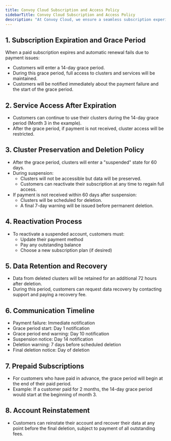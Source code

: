 ```yaml
---
title: Convoy Cloud Subscription and Access Policy
sidebarTitle: Convoy Cloud Subscription and Access Policy
description: "At Convoy Cloud, we ensure a seamless subscription experience with a flexible grace period for payment issues."
---
```



## 1. Subscription Expiration and Grace Period

When a paid subscription expires and automatic renewal fails due to payment issues:

- Customers will enter a 14-day grace period.
- During this grace period, full access to clusters and services will be maintained.
- Customers will be notified immediately about the payment failure and the start of the grace period.

## 2. Service Access After Expiration

- Customers can continue to use their clusters during the 14-day grace period (Month 3 in the example).
- After the grace period, if payment is not received, cluster access will be restricted.

## 3. Cluster Preservation and Deletion Policy

- After the grace period, clusters will enter a "suspended" state for 60 days.
- During suspension:
  - Clusters will not be accessible but data will be preserved.
  - Customers can reactivate their subscription at any time to regain full access.
- If payment is not received within 60 days after suspension:
  - Clusters will be scheduled for deletion.
  - A final 7-day warning will be issued before permanent deletion.

## 4. Reactivation Process

- To reactivate a suspended account, customers must:
  - Update their payment method
  - Pay any outstanding balance
  - Choose a new subscription plan (if desired)

## 5. Data Retention and Recovery

- Data from deleted clusters will be retained for an additional 72 hours after deletion.
- During this period, customers can request data recovery by contacting support and paying a recovery fee.

## 6. Communication Timeline

- Payment failure: Immediate notification
- Grace period start: Day 1 notification
- Grace period end warning: Day 10 notification
- Suspension notice: Day 14 notification
- Deletion warning: 7 days before scheduled deletion
- Final deletion notice: Day of deletion

## 7. Prepaid Subscriptions

- For customers who have paid in advance, the grace period will begin at the end of their paid period.
- Example: If a customer paid for 2 months, the 14-day grace period would start at the beginning of month 3.

## 8. Account Reinstatement

- Customers can reinstate their account and recover their data at any point before the final deletion, subject to payment of all outstanding fees.

